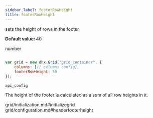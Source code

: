 ```yaml
---
sidebar_label: footerRowHeight
title: footerRowHeight
---
```



          


<Short>
 
sets the height of rows in the footer



</Short>


<strong>Default value: </strong> 
40



<Type>
 number


</Type>


~~~js
 
var grid = new dhx.Grid("grid_container", {
	columns: [// columns config],
	footerRowHeight: 50
});


~~~
	api_config

<Descr>
 
The height of the footer is calculated as a sum of all row heights in it.


</Descr>


 grid/initialization.md#initializegrid
grid/configuration.md#headerfooterheight
